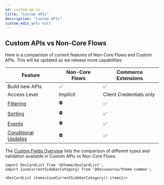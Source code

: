 ```yaml
---
id: custom-ap-is
title: "Custom APIs"
description: "Custom APIs"
custom_edit_url: null
---
```





## Custom APIs vs Non-Core Flows

Here is a comparison of current features of Non-Core Flows and Custom APIs. This will be updated as we release more capabilities.

| Feature                                                                                                                         | Non-Core Flows   | Commerce Extensions                                        |
| ----------------                                                                                                                | ---------------- | ---------------------------------------------------------- |
| Build new APIs                                                                                                                  | ✅                | ✅                                                          |
| Access Level                                                                                                                    | Implicit         | Client Credentials only                                    |
| [Filtering](/docs/api/commerce-extensions/get-all-custom-entries#filtering)                                                             | ⛔️               | ✅                                                          |
| [Sorting](/docs/api/commerce-extensions/get-all-custom-entries#sorting)                                                               | ⛔️               | ✅                                                          |
| [Events](/docs/api/commerce-extensions/custom-api-entries#events)                                                                | ⛔️               | ✅                                                          |
| [Conditional Updates](/guides/How-To/commerce-extensions/create-a-multilocation-inventories-resource#conditional-updates) | ⛔️               | ✅                                                          |
      
The [Custom Fields Overview](/docs/api/commerce-extensions/custom-fields) lists the comparison of different types and validation available in Custom APIs vs Non-Core Flows.




```mdx-code-block
import DocCardList from '@theme/DocCardList';
import {useCurrentSidebarCategory} from '@docusaurus/theme-common';

<DocCardList items={useCurrentSidebarCategory().items}/>
```
      